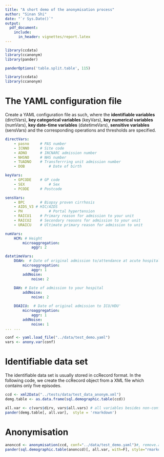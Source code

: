 ```yaml
---
title: "A short demo of the anonymisation process"
author: "Sinan Shi"
date: "`r Sys.Date()`"
output: 
  pdf_document:
    include: 
      in_header: vignettes/report.latex
---
```


```r
library(ccdata)
library(ccanonym)
library(pander)

panderOptions('table.split.table', 115)
```
```r
library(ccdata)
library(ccanonym)
```


# The YAML configuration file
Create a YAML configuration file as such, where the **identifiable variables**
(dirctVars), **key categorical variables** (keyVars), **key numerical
variables** (numVars), **key date-time variables** (datetimeVars), **sensitive variables**
(sensVars) and the corresponding operations and thresholds are specified. 
```yaml
directVars:
    - pasno		# PAS number
    - ICNNO		# Site code
    - ADNO		# INCNARC admission number 
    - NHSNO		# NHS number
    - TUADNO	# Transferrring unit admission number
    - DOB			# Date of birth 

keyVars:
    - GPCODE	# GP code
    - SEX			# Sex
    - PCODE 	# Postcode

sensVars:
    - BPC 		# Biopsy proven cirrhosis
    - AIDS_V3 # HIC/AIDS
    - PH 			# Portal hypertension
    - RAICU1	# Primary reason for admission to your unit
    - RAICU2 	# Secondary reasons for admission to your unit
    - URAICU 	# Ultimate primary reason for admission to unit

numVars:
    HCM: # Height
        microaggregation:
            aggr: 2

datetimeVars:
    DOAH:  # Date of original admission to/attendance at acute hospital'
        microaggregation: 
            aggr: 1
        addNoise: 
            noise: 2
    
    DAH: # Date of admission to your hospital
        addNoise: 
            noise: 2

    DOAICU:  # Date of original admission to ICU/HDU'
        microaggregation: 
            aggr: 1
        addNoise: 
            noise: 1
... ...

```
```r
conf <- yaml.load_file("../data/test_demo.yaml")
vars <- anony.var(conf)
```

# Identifiable data set


The identifiable data set is usually stored in ccRecord format. 
In the following code, we create  the ccRecord object from a XML file which
contains only five episodes.  
```r
ccd <- xml2Data("../tests/data/test_data_anonym.xml")
demg.table <- as.data.frame(sql.demographic.table(ccd))

```
```r
all.var <- c(vars$dirv, vars$all.vars) # all variables besides non-confidential data 
pander(demg.table[, all.var],  style = 'rmarkdown')
```



# Anonymisation 

```r
anonccd <- anonymisation(ccd, conf="../data/test_demo.yaml")#, remove.alive=T, verbose=T)
pander(sql.demographic.table(anonccd)[, all.var, with=F], style="rmarkdown")
```
